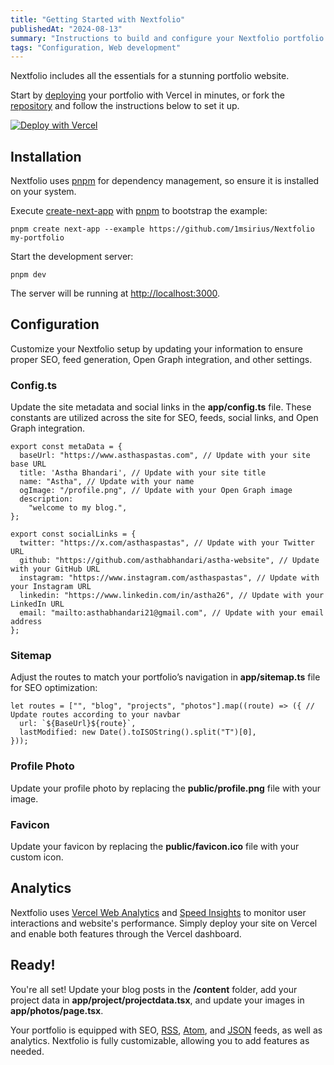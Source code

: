 ```yaml
---
title: "Getting Started with Nextfolio"
publishedAt: "2024-08-13"
summary: "Instructions to build and configure your Nextfolio portfolio."
tags: "Configuration, Web development"
---
```


Nextfolio includes all the essentials for a stunning portfolio website.

Start by [deploying](https://vercel.com/new/clone?repository-url=https%3A%2F%2Fgithub.com%2F1msirius%2FNextfolio) your portfolio with Vercel in minutes, or fork the [repository](https://github.com/1msirius/Nextfolio) and follow the instructions below to set it up.

[![Deploy with Vercel](https://vercel.com/button)](https://vercel.com/new/clone?repository-url=https%3A%2F%2Fgithub.com%2F1msirius%2FNextfolio)

## Installation

Nextfolio uses [pnpm](https://pnpm.io/installation) for dependency management, so ensure it is installed on your system.

Execute [create-next-app](https://github.com/vercel/next.js/tree/canary/packages/create-next-app) with [pnpm](https://pnpm.io/installation) to bootstrap the example:

```
pnpm create next-app --example https://github.com/1msirius/Nextfolio my-portfolio
```

Start the development server:

```
pnpm dev
```

The server will be running at [http://localhost:3000](http://localhost:3000).

## Configuration

Customize your Nextfolio setup by updating your information to ensure proper SEO, feed generation, Open Graph integration, and other settings.

### Config.ts

Update the site metadata and social links in the **app/config.ts** file. These constants are utilized across the site for SEO, feeds, social links, and Open Graph integration.

```
export const metaData = {
  baseUrl: "https://www.asthaspastas.com", // Update with your site base URL
  title: 'Astha Bhandari', // Update with your site title
  name: "Astha", // Update with your name
  ogImage: "/profile.png", // Update with your Open Graph image
  description:
    "welcome to my blog.",
};

export const socialLinks = {
  twitter: "https://x.com/asthaspastas", // Update with your Twitter URL
  github: "https://github.com/asthabhandari/astha-website", // Update with your GitHub URL
  instagram: "https://www.instagram.com/asthaspastas", // Update with your Instagram URL
  linkedin: "https://www.linkedin.com/in/astha26", // Update with your LinkedIn URL
  email: "mailto:asthabhandari21@gmail.com", // Update with your email address
};
```

### Sitemap

Adjust the routes to match your portfolio’s navigation in **app/sitemap.ts** file for SEO optimization:

```
let routes = ["", "blog", "projects", "photos"].map((route) => ({ // Update routes according to your navbar
  url: `${BaseUrl}${route}`,
  lastModified: new Date().toISOString().split("T")[0],
}));
```

### Profile Photo

Update your profile photo by replacing the **public/profile.png** file with your image.

### Favicon

Update your favicon by replacing the **public/favicon.ico** file with your custom icon.

## Analytics

Nextfolio uses [Vercel Web Analytics](https://vercel.com/docs/analytics/quickstart) and [Speed Insights](https://vercel.com/docs/speed-insights/quickstart) to monitor user interactions and website's performance. Simply deploy your site on Vercel and enable both features through the Vercel dashboard.

## Ready!

You're all set! Update your blog posts in the **/content** folder, add your project data in **app/project/projectdata.tsx**, and update your images in **app/photos/page.tsx**.

Your portfolio is equipped with SEO, [RSS](/rss.xml), [Atom](/atom.xml), and [JSON](/feed.json) feeds, as well as analytics. Nextfolio is fully customizable, allowing you to add features as needed.
